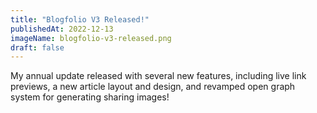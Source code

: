 ---
title: "Blogfolio V3 Released!"
publishedAt: 2022-12-13
imageName: blogfolio-v3-released.png
draft: false
---

My annual update released with several new features, including live link previews, a new article layout and design, and revamped open graph system for generating sharing images!
